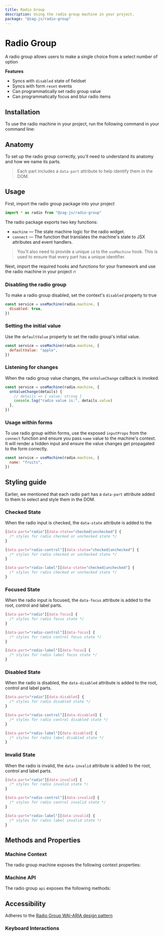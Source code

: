 ```yaml
---
title: Radio Group
description: Using the radio group machine in your project.
package: "@zag-js/radio-group"
---
```


# Radio Group

A radio group allows users to make a single choice from a select number of
option

<Resources pkg="@zag-js/radio-group" />

<Showcase id="Radio" />

**Features**

- Syncs with `disabled` state of fieldset
- Syncs with form `reset` events
- Can programmatically set radio group value
- Can programmatically focus and blur radio items

## Installation

To use the radio machine in your project, run the following command in your
command line:

<CodeSnippet id="radio-group/installation.mdx" />

## Anatomy

To set up the radio group correctly, you'll need to understand its anatomy and
how we name its parts.

> Each part includes a `data-part` attribute to help identify them in the DOM.

<Anatomy id="radio-group" />

## Usage

First, import the radio group package into your project

```jsx
import * as radio from "@zag-js/radio-group"
```

The radio package exports two key functions:

- `machine` — The state machine logic for the radio widget.
- `connect` — The function that translates the machine's state to JSX attributes
  and event handlers.

> You'll also need to provide a unique `id` to the `useMachine` hook. This is
> used to ensure that every part has a unique identifier.

Next, import the required hooks and functions for your framework and use the
radio machine in your project 🔥

<CodeSnippet id="radio-group/usage.mdx" />

### Disabling the radio group

To make a radio group disabled, set the context's `disabled` property to true

```jsx {2}
const service = useMachine(radio.machine, {
  disabled: true,
})
```

### Setting the initial value

Use the `defaultValue` property to set the radio group's initial value.

```jsx {2}
const service = useMachine(radio.machine, {
  defaultValue: "apple",
})
```

### Listening for changes

When the radio group value changes, the `onValueChange` callback is invoked.

```jsx {2-7}
const service = useMachine(radio.machine, {
  onValueChange(details) {
    // details => { value: string }
    console.log("radio value is:", details.value)
  },
})
```

### Usage within forms

To use radio group within forms, use the exposed `inputProps` from the `connect`
function and ensure you pass `name` value to the machine's context. It will
render a hidden input and ensure the value changes get propagated to the form
correctly.

```jsx {2}
const service = useMachine(radio.machine, {
  name: "fruits",
})
```

## Styling guide

Earlier, we mentioned that each radio part has a `data-part` attribute added to
them to select and style them in the DOM.

### Checked State

When the radio input is checked, the `data-state` attribute is added to the

```css
[data-part="radio"][data-state="checked|unchecked"] {
  /* styles for radio checked or unchecked state */
}

[data-part="radio-control"][data-state="checked|unchecked"] {
  /* styles for radio checked or unchecked state */
}

[data-part="radio-label"][data-state="checked|unchecked"] {
  /* styles for radio checked or unchecked state */
}
```

### Focused State

When the radio input is focused, the `data-focus` attribute is added to the
root, control and label parts.

```css
[data-part="radio"][data-focus] {
  /* styles for radio focus state */
}

[data-part="radio-control"][data-focus] {
  /* styles for radio control focus state */
}

[data-part="radio-label"][data-focus] {
  /* styles for radio label focus state */
}
```

### Disabled State

When the radio is disabled, the `data-disabled` attribute is added to the root,
control and label parts.

```css
[data-part="radio"][data-disabled] {
  /* styles for radio disabled state */
}

[data-part="radio-control"][data-disabled] {
  /* styles for radio control disabled state */
}

[data-part="radio-label"][data-disabled] {
  /* styles for radio label disabled state */
}
```

### Invalid State

When the radio is invalid, the `data-invalid` attribute is added to the root,
control and label parts.

```css
[data-part="radio"][data-invalid] {
  /* styles for radio invalid state */
}

[data-part="radio-control"][data-invalid] {
  /* styles for radio control invalid state */
}

[data-part="radio-label"][data-invalid] {
  /* styles for radio label invalid state */
}
```

## Methods and Properties

### Machine Context

The radio group machine exposes the following context properties:

<ContextTable name="radio-group" />

### Machine API

The radio group `api` exposes the following methods:

<ApiTable name="radio-group" />

## Accessibility

Adheres to the
[Radio Group WAI-ARIA design pattern](https://www.w3.org/WAI/ARIA/apg/patterns/radiobutton)

### Keyboard Interactions

<KeyboardTable name="radio-group" />
